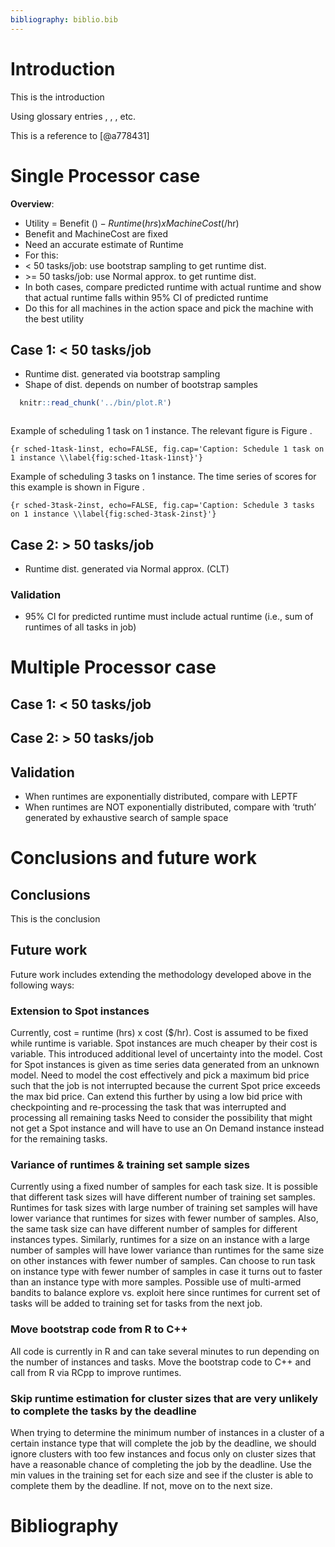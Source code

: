 ```yaml
---
bibliography: biblio.bib
---
```


# Introduction

This is the introduction

Using glossary entries \gls{r0}, \gls{kdeac}, \gls{pi}, etc.

This is a reference to [@a778431]


# Single Processor case

**Overview**:

* Utility = Benefit ($) - Runtime (hrs) x MachineCost ($/hr)
* Benefit and MachineCost are fixed
* Need an accurate estimate of Runtime
* For this:
 * < 50 tasks/job: use bootstrap sampling to get runtime dist.
 * \>= 50 tasks/job: use Normal approx. to get runtime dist.
* In both cases, compare predicted runtime with actual runtime and show that
actual runtime falls within 95% CI of predicted runtime
* Do this for all machines in the action space and pick the machine with the
best utility


## Case 1: < 50 tasks/job
* Runtime dist. generated via bootstrap sampling
* Shape of dist. depends on number of bootstrap samples

```r
  knitr::read_chunk('../bin/plot.R')
```

```r
```

Example of scheduling 1 task on 1 instance. The relevant figure is Figure
\ref{fig:sched-1task-1inst}.

``` {r sched-1task-1inst, echo=FALSE, fig.cap='Caption: Schedule 1 task on 1 instance \\label{fig:sched-1task-1inst}'}
```

Example of scheduling 3 tasks on 1 instance. The time series of scores for this
example is shown in Figure \ref{fig:sched-3task-2inst}.

``` {r sched-3task-2inst, echo=FALSE, fig.cap='Caption: Schedule 3 tasks on 1 instance \\label{fig:sched-3task-2inst}'}
```


## Case 2: > 50 tasks/job
* Runtime dist. generated via Normal approx. (CLT)

### Validation
* 95% CI for predicted runtime must include actual runtime (i.e., sum of
  runtimes of all tasks in job)

# Multiple Processor case

## Case 1: < 50 tasks/job

## Case 2: > 50 tasks/job

## Validation
* When runtimes are exponentially distributed, compare with LEPTF
* When runtimes are NOT exponentially distributed, compare with 'truth'
generated by exhaustive search of sample space


# Conclusions and future work

## Conclusions

This is the conclusion

## Future work

Future work includes extending the methodology developed above in the following ways:

### Extension to Spot instances
Currently, cost = runtime (hrs) x cost (\$/hr).
Cost is assumed to be fixed while runtime is variable.
Spot instances are much cheaper by their cost is variable.
This introduced additional level of uncertainty into the model.
Cost for Spot instances is given as time series data generated from an unknown model.
Need to model the cost effectively and pick a maximum bid price such that the job is not interrupted because the current Spot price exceeds the max bid price.
Can extend this further by using a low bid price with checkpointing and re-processing the task that was interrupted and processing all remaining tasks
Need to consider the possibility that might not get a Spot instance and will have to use an On Demand instance instead for the remaining tasks.

### Variance of runtimes & training set sample sizes
Currently using a fixed number of samples for each task size.
It is possible that different task sizes will have different number of training set samples.
Runtimes for task sizes with large number of training set samples will have lower variance that runtimes for sizes with fewer number of samples.
Also, the same task size can have different number of samples for different instances types.
Similarly, runtimes for a size on an instance with a large number of samples will have lower variance than runtimes for the same size on other instances with fewer number of samples.
Can choose to run task on instance type with fewer number of samples in case it turns out to faster than an instance type with more samples.
Possible use of multi-armed bandits to balance explore vs. exploit here since runtimes for current set of tasks will be added to training set for tasks from the next job.

### Move bootstrap code from R to C++
All code is currently in R and can take several minutes to run depending on the number of instances and tasks.
Move the bootstrap code to C++ and call from R via RCpp to improve runtimes.

### Skip runtime estimation for cluster sizes that are very unlikely to complete the tasks by the deadline
When trying to determine the minimum number of instances in a cluster of a certain instance type that will complete the job by the deadline, we should ignore clusters with too few instances and focus only on cluster sizes that have a reasonable chance of completing the job by the deadline.
Use the min values in the training set for each size and see if the cluster is able to complete them by the deadline.
If not, move on to the next size.


# Bibliography
